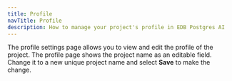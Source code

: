 ```yaml
---
title: Profile
navTitle: Profile
description: How to manage your project's profile in EDB Postgres AI
---
```


The profile settings page allows you to view and edit the profile of the project. The profile page shows the project name as an editable field. Change it to a new unique project name and select **Save** to make the change.

